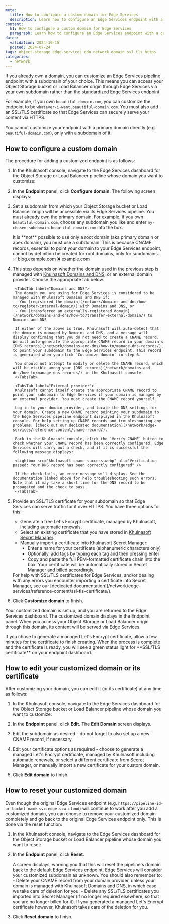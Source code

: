 ```yaml
---
meta:
  title: How to configure a custom domain for Edge Services
  description: Learn how to configure an Edge Services endpoint with a custom subdomain. Access your Object Storage bucket or Load Balancer origin via your own domain name instead of the standardized endpoint.
content:
  h1: How to configure a custom domain for Edge Services
  paragraph: Learn how to configure an Edge Services endpoint with a custom subdomain. Access your Object Storage bucket or Load Balancer origin via your own domain name instead of the standardized endpoint.
dates:
  validation: 2024-10-15
  posted: 2024-07-24
tags: object-storage edge-services cdn network domain ssl tls https
categories:
  - network
---
```


If you already own a domain, you can customize an Edge Services pipeline endpoint with a subdomain of your choice. This means you can access your Object Storage bucket or Load Balancer origin through Edge Services via your own subdomain rather than the standardized Edge Services endpoint.

For example, if you own `beautiful-domain.com`, you can customize the endpoint to be `whatever-i-want.beautiful-domain.com`. You must also add an SSL/TLS certificate so that Edge Services can securely serve your content via HTTPS.

You cannot customize your endpoint with a primary domain directly (e.g. `beautiful-domain.com`), only with a subdomain of it.

## How to configure a custom domain

The procedure for adding a customized endpoint is as follows:

1. In the Khulnasoft console, navigate to the Edge Services dashboard for the Object Storage or Load Balancer pipeline whose domain you want to customize:

    <Lightbox src="khulnasoft-edge-services-dashboard.webp" alt="A screenshot of the Edge Services dashboard in the Khulnasoft console. This is a dashboard for Edge Services on an Object Storage bucket, showing links to the documentation, Khulnasoft Cockpit, the endpoint, cache settings and a button to disable the pipeline." />

2. In the **Endpoint** panel, click **Configure domain**. The following screen displays:

    <Lightbox src="khulnasoft-edge-configure-domain.webp" alt="A screenshot of the Configure Domain screen in the Edge Services part of the Khulnasoft console. Step one is to set a subdomain, step two is to provide an SSL/TLS certificate" />

3. Set a subdomain from which your Object Storage bucket or Load Balancer origin will be accessible via its Edge Services pipeline. You must already own the primary domain. For example, if you own `beautiful-domain.com`, choose any subdomain you like and enter `my-chosen-subdomain.beautiful-domain.com` into the box.

    <Message type="important">
    It is **not** possible to use only a root domain (aka primary domain or apex domain), you must use a subdomain. This is because CNAME records, essential to point your domain to your Edge Services endpoint, cannot by definition be created for root domains, only for subdomains.
    ✅ blog.example.com
    ❌ example.com
    </Message>

4. This step depends on whether the domain used in the previous step is managed with [Khulnasoft Domains and DNS](/network/domains-and-dns/), or an external domain provider. Choose the appropriate tab below.

    <Tabs id="edge-cname">
    
        <TabsTab label="Domains and DNS">
        The domain you are using for Edge Services is considered to be managed with Khulnasoft Domains and DNS if:
        - You [registered the domain](/network/domains-and-dns/how-to/register-internal-domain/) with Domains and DNS, or
        - You [transferred an externally-registered domain](/network/domains-and-dns/how-to/transfer-external-domain/) to Domains and DNS

        If either of the above is true, Khulnasoft will auto-detect that the domain is managed by Domains and DNS, and a message will display confirming that you do not need to create a CNAME record. We will auto-generate the appropriate CNAME record in your domain's [DNS records](/network/domains-and-dns/how-to/manage-dns-records/), to point your subdomain to the Edge Services endpoint. This record is generated when you click `Customize domain` in step 6.

        You should not attempt to modify or delete the CNAME record, which will be visible among your [DNS records](/network/domains-and-dns/how-to/manage-dns-records/) in the Khulnasoft console.
        </TabsTab>

        <TabsTab label="External provider">
        Khulnasoft cannot itself create the appropriate CNAME record to point your subdomain to Edge Services if your domain is managed by an external provider. You must create the CNAME record yourself.

        Log in to your domain provider, and locate the DNS settings for your domain. Create a new CNAME record pointing your subdomain to the Edge Services pipeline endpoint displayed in the Khulnasoft console. For help setting up CNAME records and troubleshooting any problems, [check out our dedicated documentation](/network/edge-services/reference-content/cname-record/).

        Back in the Khulnasoft console, click the `Verify CNAME` button to check whether your CNAME record has been correctly configured. Edge Services will carry out a check, and if it is successful the following message displays:

        <Lightbox src="khulnasoft-cname-success.webp" alt="Verification passed: Your DNS record has been correctly configured" />

        If the check fails, an error message will display. See the documentation linked above for help troubleshooting such errors. Note that it may take a short time for the DNS record to be propagated and the check to pass.
        </TabsTab>
    </Tabs>

5. Provide an SSL/TLS certificate for your subdomain so that Edge Services can serve traffic for it over HTTPS. You have three options for this:
    - Generate a free Let's Encrypt certificate, managed by Khulnasoft, including automatic renewals.
    - Select an existing certificate that you have stored in [Khulnasoft Secret Manager](/identity-and-access-management/secret-manager/quickstart/).
    - Manually import a certificate into Khulnasoft Secret Manager:
      - Enter a name for your certificate (alphanumeric characters only)
      - Optionally, add tags by typing each tag and then pressing enter
      - Copy and paste the full PEM-formatted certificate chain into the box.
      Your certificate will be automatically stored in Secret Manager and [billed accordingly](https://www.khulnasoft.com/en/pricing/security-and-account/).

    <Message type="tip">
    For help with SSL/TLS certificates for Edge Services, and/or dealing with any errors you encounter importing a certificate into Secret Manager, see our [dedicated documentation](/network/edge-services/reference-content/ssl-tls-certificate/).
    </Message>

6. Click **Customize domain** to finish.

Your customized domain is set up, and you are returned to the Edge Services dashboard. The customized domain displays in the Endpoint panel. When you access your Object Storage or Load Balancer origin through this domain, its content will be served via Edge Services.

<Message type="note">
If you chose to generate a managed Let's Encrypt certificate, allow a few minutes for the certificate to finish creating. When the process is complete and the certificate is ready, you will see a green status light for **SSL/TLS certificate** on your endpoint dashboard.

<Lightbox src="khulnasoft-edge-services-certificate-complete.webp" alt="A screenshot of the Khulnasoft console, showing that an SSL/TLS certificate has been successfully created and has a positive status." />

</Message>

## How to edit your customized domain or its certificate

After customizing your domain, you can edit it (or its certificate) at any time as follows:

1. In the Khulnasoft console, navigate to the Edge Services dashboard for the Object Storage bucket or Load Balancer pipeline whose domain you want to customize:

    <Lightbox src="khulnasoft-edge-services-dashboard.webp" alt="A screenshot of the Edge Services dashboard in the Khulnasoft console. This is a dashboard for Edge Services on an Object Storage bucket, showing links to the documentation, Khulnasoft Cockpit, the endpoint, cache settings and a button to disable the pipeline." />

2. In the **Endpoint** panel, click **Edit**. The **Edit Domain** screen displays.

3. Edit the subdomain as desired - do not forget to also set up a new CNAME record, if necessary.

4. Edit your certificate options as required - choose to generate a managed Let's Encrypt certificate, managed by Khulnasoft including automatic renewals, or select a different certificate from Secret Manager, or manually import a new certificate for your custom domain.

5. Click **Edit domain** to finish.

## How to reset your customized domain

Even though the original Edge Services endpoint (e.g. `https://pipeline-id-or-bucket-name.svc.edge.scw.cloud`) will continue to work after you add a customized domain, you can choose to remove your customized domain completely and go back to the original Edge Services endpoint only. This is done via the reset function:

1. In the Khulnasoft console, navigate to the Edge Services dashboard for the Object Storage bucket or Load Balancer pipeline whose domain you want to reset:

    <Lightbox src="khulnasoft-edge-services-dashboard.webp" alt="A screenshot of the Edge Services dashboard in the Khulnasoft console. This is a dashboard for Edge Services on an Object Storage bucket, showing links to the documentation, Khulnasoft Cockpit, the endpoint, cache settings and a button to disable the pipeline." />

2. In the **Endpoint** panel, click **Reset**.

    A screen displays, warning you that this will reset the pipeline's domain back to the default Edge Services endpoint. Edge Services will consider your customized subdomain as unknown. You should also remember to:
        - Delete your CNAME record from your domain provider, unless your domain is managed with Khulnasoft Domains and DNS, in which case we take care of deletion for you.
        - Delete any SSL/TLS certificates you imported into Secret Manager (if no longer required elsewhere, so that you are no longer billed for it). If you generated a managed Let's Encrypt certificate however, Khulnasoft takes care of the deletion for you.

3. Click **Reset domain** to finish.
